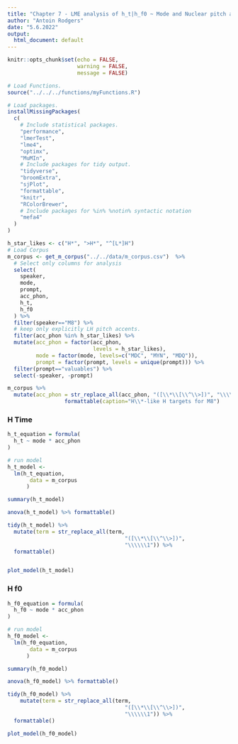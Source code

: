 ```yaml
---
title: "Chapter 7 - LME analysis of h_t|h_f0 ~ Mode and Nuclear pitch accents M8 H*-like models"
author: "Antoin Rodgers"
date: "5.6.2022"
output:
  html_document: default
---
```


```r
knitr::opts_chunk$set(echo = FALSE,
                      warning = FALSE,
                      message = FALSE)

# Load Functions.
source("../../../functions/myFunctions.R") 

# Load packages.
installMissingPackages(
  c(
    # Include statistical packages.
    "performance",
    "lmerTest",
    "lme4",
    "optimx",
    "MuMIn",
    # Include packages for tidy output.
    "tidyverse",
    "broomExtra",
    "sjPlot",
    "formattable",
    "knitr",
    "RColorBrewer",
    # Include packages for %in% %notin% syntactic notation
    "mefa4"
  )
)
```


```r
h_star_likes <- c("H*", ">H*", "^[L*]H")
# Load Corpus
m_corpus <- get_m_corpus("../../data/m_corpus.csv")  %>%
  # Select only columns for analysis
  select(
    speaker,
    mode,
    prompt,
    acc_phon,
    h_t,
    h_f0
  ) %>% 
  filter(speaker=="M8") %>% 
  # keep only explicitly LH pitch accents.
  filter(acc_phon %in% h_star_likes) %>%
  mutate(acc_phon = factor(acc_phon,
                           levels = h_star_likes),
         mode = factor(mode, levels=c("MDC", "MYN", "MDQ")),
         prompt = factor(prompt, levels = unique(prompt))) %>% 
  filter(prompt=="valuables") %>% 
  select(-speaker, -prompt)

m_corpus %>%
  mutate(acc_phon = str_replace_all(acc_phon, "([\\*\\[\\^\\>])", "\\\\\\1")) %>% 
                  formattable(caption="H\\*-like H targets for M8")
```

### **H Time**

```r
h_t_equation = formula(
  h_t ~ mode * acc_phon
)

# run model
h_t_model <-
  lm(h_t_equation,
       data = m_corpus
      )

summary(h_t_model)

anova(h_t_model) %>% formattable()

tidy(h_t_model) %>%
  mutate(term = str_replace_all(term,
                                     "([\\*\\[\\^\\>])",
                                     "\\\\\\1")) %>%
  formattable()


plot_model(h_t_model)

```

### **H f0**

```r
h_f0_equation = formula(
  h_f0 ~ mode * acc_phon
)

# run model
h_f0_model <-
  lm(h_f0_equation,
       data = m_corpus
      )

summary(h_f0_model)

anova(h_f0_model) %>% formattable()

tidy(h_f0_model) %>%
    mutate(term = str_replace_all(term,
                                     "([\\*\\[\\^\\>])",
                                     "\\\\\\1")) %>%
  formattable()

plot_model(h_f0_model)

```

